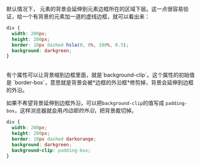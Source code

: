 默认情况下， 元素的背景会延伸到元素边框所在的区域下层。这一点很容易验证，给一个有背景的元素加一道的虚线边框，就可以看出来：

```css {4}
div {
  width: 200px;
  height: 200px;
  border: 10px dashed hsla(0, 0%, 100%, 0.5);
  background: darkgreen;
}
```

<div
  style={{
    width: 200,
    height: 200,
    border: "10px dashed hsla(0, 0%, 100%, 0.5)",
    background: "darkgreen",
  }}
></div>

<br />
有个属性可以让背景缩到边框里面，就是`background-clip`。这个属性的初始值是 `border-box`，意思就是背景会被*边框的外沿框*修剪掉，背景会延伸到边框的外沿。

如果不希望背景延伸到边框外沿，可以把`background-clip`的值写成 `padding-box`，这样浏览器就会用*内边距的外沿*，把背景裁切掉。

```css {6}
div {
  width: 200px;
  height: 200px;
  border: 10px dashed darkorange;
  background: darkgreen;
  background-clip: padding-box;
}
```

<div
  style={{
    width: 200,
    height: 200,
    border: "10px dashed darkorange",
    background: "darkgreen",
    backgroundClip: "padding-box",
  }}
></div>
